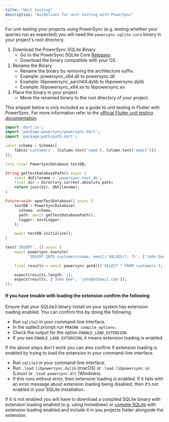 ```yaml
---
title: "Unit testing"
description: "Guidelines for unit testing with PowerSync"
---
```


For unit-testing your projects using PowerSync
(e.g. testing whether your queries run as expected) you will need the `powersync-sqlite-core` binary in your project's root directory.

1. Download the PowerSync SQLite Binary
   - Go to the PowerSync SQLite Core [Releases](https://github.com/powersync-ja/powersync-sqlite-core/releases).
   - Download the binary compatible with your OS.
2. Rename the Binary
   - Rename the binary by removing the architecture suffix.
   - Example: powersync_x64.dll to powersync.dll
   - Example: libpowersync_aarch64.dylib to libpowersync.dylib
   - Example: libpowersync_x64.so to libpowersync.so
3. Place the binary in your project
   - Move the renamed binary to the root directory of your project.

This snippet below is only included as a guide to unit testing in Flutter with PowerSync. For more information refer to the [official Flutter unit testing documentation](https://docs.flutter.dev/cookbook/testing/unit/introduction).

```dart
import 'dart:io';
import 'package:powersync/powersync.dart';
import 'package:path/path.dart';

const schema = Schema([
    Table('customers', [Column.text('name'), Column.text('email')])
]);

late final PowerSyncDatabase testDB;

String getTestDatabasePath() async {
    const dbFilename = 'powersync-test.db';
    final dir = Directory.current.absolute.path;
    return join(dir, dbFilename);
}

Future<void> openTestDatabase() async {
    testDB = PowerSyncDatabase(
      schema: schema,
      path: await getTestDatabasePath(),
      logger: testLogger,
    );

    await testDB.initialize();
}

test('INSERT', () async {
    await powersync.execute(
          'INSERT INTO customers(name, email) VALUES(?, ?)', ['John Doe', 'john@hotmail.com']);

    final results = await powersync.getAll('SELECT * FROM customers');

    expect(results.length, 1);
    expect(results, ['John Doe', 'john@hotmail.com']);
});
```

#### If you have trouble with loading the extension confirm the following

Ensure that your SQLite3 binary install on your system has extension loading enabled. You can confirm this by doing the following

- Run `sqlite3` in your command-line interface.
- In the sqlite3 prompt run `PRAGMA compile_options;`
- Check the output for the option `ENABLE_LOAD_EXTENSION`.
- If you see `ENABLE_LOAD_EXTENSION`, it means extension loading is enabled.

If the above steps don't work you can also confirm if extension loading is enabled by trying to load the extension in your command-line interface.

- Run `sqlite3` in your command-line interface.
- Run `.load libpowersync.dylib` (macOS) or `.load libpowersync.so` (Linux) or `.load powersync.dll` (Windows).
- If this runs without error, then extension loading is enabled. If it fails with an error message about extension loading being disabled, then it’s not enabled in your SQLite installation.

If it is not enabled you will have to download a compiled SQLite binary with extension loading enabled (e.g. using homebrew) or [compile SQLite](https://www.sqlite.org/howtocompile.html) with extension loading enabled and
include it in you projects folder alongside the extension.
